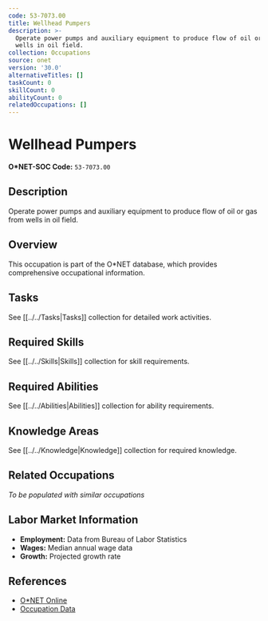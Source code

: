 ```yaml
---
code: 53-7073.00
title: Wellhead Pumpers
description: >-
  Operate power pumps and auxiliary equipment to produce flow of oil or gas from
  wells in oil field.
collection: Occupations
source: onet
version: '30.0'
alternativeTitles: []
taskCount: 0
skillCount: 0
abilityCount: 0
relatedOccupations: []
---
```

# Wellhead Pumpers

**O*NET-SOC Code:** `53-7073.00`

## Description

Operate power pumps and auxiliary equipment to produce flow of oil or gas from wells in oil field.

## Overview

This occupation is part of the O*NET database, which provides comprehensive occupational information.

## Tasks

See [[../../Tasks|Tasks]] collection for detailed work activities.

## Required Skills

See [[../../Skills|Skills]] collection for skill requirements.

## Required Abilities

See [[../../Abilities|Abilities]] collection for ability requirements.

## Knowledge Areas

See [[../../Knowledge|Knowledge]] collection for required knowledge.

## Related Occupations

*To be populated with similar occupations*

## Labor Market Information

- **Employment:** Data from Bureau of Labor Statistics
- **Wages:** Median annual wage data
- **Growth:** Projected growth rate

## References

- [O*NET Online](https://www.onetonline.org/link/summary/53-7073.00)
- [Occupation Data](https://www.onetcenter.org/)
